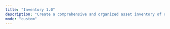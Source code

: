 ```yaml
---
title: "Inventory 1.0"
description: "Create a comprehensive and organized asset inventory of one or more companies - Check out the inventories of public bug bounty programs on https://github.com/trickest/inventory"
mode: "custom"
---
```



<WorkflowPage 
title="Inventory 1.0"
category="Attack Surface Management"
description="Create a comprehensive and organized asset inventory of one or more companies - Check out the inventories of public bug bounty programs on https://github.com/trickest/inventory"
createdOn="30 June, 2022"
author="trickest-mhmdiaa"
workflowUrl="https://editor.staging.trickest.io/preview?workflow_url=https://trickest-public-workflow.s3.eu-central-1.amazonaws.com/74b53365-e0ee-456d-acb4-477da3bbdc34.json"
id="74b53365-e0ee-456d-acb4-477da3bbdc34"
/>